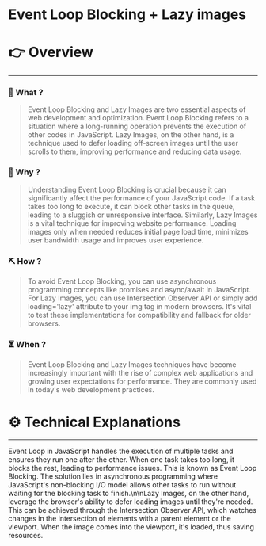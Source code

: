 # Event Loop Blocking + Lazy images


# 👉 Overview

---

### 👀 What ?

> Event Loop Blocking and Lazy Images are two essential aspects of web development and optimization. Event Loop Blocking refers to a situation where a long-running operation prevents the execution of other codes in JavaScript. Lazy Images, on the other hand, is a technique used to defer loading off-screen images until the user scrolls to them, improving performance and reducing data usage.
> 

### 🧐 Why ?

> Understanding Event Loop Blocking is crucial because it can significantly affect the performance of your JavaScript code. If a task takes too long to execute, it can block other tasks in the queue, leading to a sluggish or unresponsive interface. Similarly, Lazy Images is a vital technique for improving website performance. Loading images only when needed reduces initial page load time, minimizes user bandwidth usage and improves user experience.
> 

### ⛏️ How ?

> To avoid Event Loop Blocking, you can use asynchronous programming concepts like promises and async/await in JavaScript. For Lazy Images, you can use Intersection Observer API or simply add loading='lazy' attribute to your img tag in modern browsers. It's vital to test these implementations for compatibility and fallback for older browsers.
> 

### ⏳ When ?

> Event Loop Blocking and Lazy Images techniques have become increasingly important with the rise of complex web applications and growing user expectations for performance. They are commonly used in today's web development practices.
> 

# ⚙️ Technical Explanations

---

Event Loop in JavaScript handles the execution of multiple tasks and ensures they run one after the other. When one task takes too long, it blocks the rest, leading to performance issues. This is known as Event Loop Blocking. The solution lies in asynchronous programming where JavaScript's non-blocking I/O model allows other tasks to run without waiting for the blocking task to finish.\n\nLazy Images, on the other hand, leverage the browser's ability to defer loading images until they're needed. This can be achieved through the Intersection Observer API, which watches changes in the intersection of elements with a parent element or the viewport. When the image comes into the viewport, it's loaded, thus saving resources.
